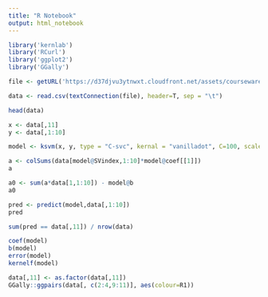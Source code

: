 ```yaml
---
title: "R Notebook"
output: html_notebook
---
```


```r
library('kernlab')
library('RCurl')
library('ggplot2')
library('GGally')

file <- getURL('https://d37djvu3ytnwxt.cloudfront.net/assets/courseware/v1/e39a3df780dacd5503df6a8322d72cd2/asset-v1:GTx+ISYE6501x+2T2017+type@asset+block/credit_card_data-headers.txt', ssl.verifyhost=FALSE, ssl.verifypeer=FALSE)

data <- read.csv(textConnection(file), header=T, sep = "\t")

head(data)

```


```r

x <- data[,11]
y <- data[,1:10]

model <- ksvm(x, y, type = "C-svc", kernal = "vanilladot", C=100, scaled = TRUE)

a <- colSums(data[model@SVindex,1:10]*model@coef[[1]])
a

a0 <- sum(a*data[1,1:10]) - model@b
a0

pred <- predict(model,data[,1:10])
pred

sum(pred == data[,11]) / nrow(data)

coef(model)
b(model)
error(model)
kernelf(model)

```

```r

data[,11] <- as.factor(data[,11])
GGally::ggpairs(data[, c(2:4,9:11)], aes(colour=R1))


```

